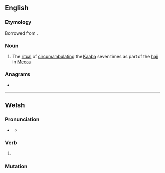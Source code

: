 ==English==

===Etymology===
Borrowed from {{bor|en|ar|طَوَاف}}.

===Noun===
{{wikipedia}}
{{en-noun}}

# {{lb|en|Islam}} The [[ritual]] of [[circumambulate|circumambulating]] the [[Kaaba]] seven times as part of the [[hajj]] in [[Mecca]]

===Anagrams===
* {{anagrams|en|fatwa}}

----

==Welsh==

===Pronunciation===
* {{a|standard}} {{IPA|/ˈtau̯av/|lang=cy}}
** {{a|colloquial}} {{IPA|/ˈtau̯a/|lang=cy}}

===Verb===
{{head|cy|verb form}}

# {{inflection of|tewi||1|s|pres|indc|/|fut|lang=cy}}

===Mutation===
{{cy-mut-auto}}